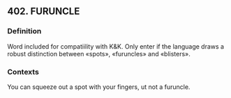 ## 402. FURUNCLE
### Definition
Word included for compatiility with K&K. Only enter if the language draws a robust distinction between «spots», «furuncles» and «blisters».

### Contexts
You can squeeze out a spot with your fingers, ut not a furuncle.

